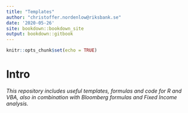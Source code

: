 ---
title: "Templates"
author: "christoffer.nordenlow@riksbank.se"
date: '2020-05-26'
site: bookdown::bookdown_site
output: bookdown::gitbook
---

```{r setup, include=FALSE}
knitr::opts_chunk$set(echo = TRUE)
```
# Intro {-}

*This repository includes useful templates, formulas and code for R and VBA, also in combination with Bloomberg formulas and Fixed Income analysis.*